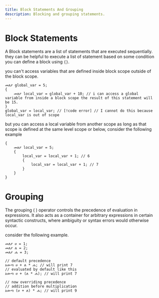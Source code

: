 ```yaml
---
title: Block Statements And Grouping
description: Blocking and grouping statements.
---
```


# Block Statements

A Block statements are a list of statements that are executed sequentially. they can be helpful to execute a list of statement based on some condition you can define a block using `{}`.

you can't access variables that are defined inside block scope outside of the block scope.

```ahadu
መለያ global_var = 5;
{
    መለያ local_var = global_var + 10; // i can access a global variable from inside a block scope the result of this statement will be 15.
}
global_var = local_var; // [!code error] // I cannot do this because local_var is out of scope
```

but you can access a local variable from another scope as long as that scope is defined at the same level scope or below, consider the following example

```ahadu
{
    መለያ local_var = 5;
    {
        local_var = local_var + 1; // 6
        {
            local_var = local_var + 1; // 7
        }
    }
}
```

# Grouping

The grouping ( ) operator controls the precedence of evaluation in expressions. It also acts as a container for arbitrary expressions in certain syntactic constructs, where ambiguity or syntax errors would otherwise occur.

consider the following example.

```ahadu
መለያ ሀ = 1;
መለያ ለ = 2;
መለያ ሐ = 3;

// default precedence
አውጣ ሀ + ለ * ሐ; // will print 7
// evaluated by default like this
አውጣ ሀ + (ለ * ሐ); // will print 7

// now overriding precedence
// addition before multiplication
አውጣ (ሀ + ለ) * ሐ; // will print 9
```
